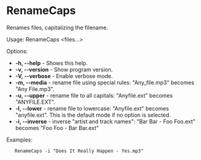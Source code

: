 = RenameCaps =

Renames files, capitalizing the filename.

Usage: RenameCaps <options> <files...>

Options:
* '''-h, --help''' - Shows this help.
* '''-v, --version''' - Show program version.
* '''-V, --verbose''' - Enable verbose mode.
* '''-m, --media''' - rename file using special rules: "Any_file.mp3" becomes "Any File.mp3".
* '''-u, --upper''' - rename file to all capitals: "Anyfile.ext" becomes "ANYFILE.EXT".
* '''-l, --lower''' - rename file to lowercase: "Anyfile.ext" becomes "anyfile.ext". This is the default mode if no option is selected.
* '''-i, --inverse''' - inverse "artist and track names": "Bar Bar - Foo Foo.ext" becomes "Foo Foo - Bar Bar.ext"

Examples:

    RenameCaps -i "Does It Really Happen - Yes.mp3" 


{{Reference}}
